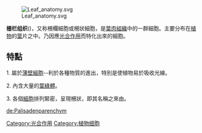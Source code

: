 [[File:Leaf_anatomy.svg|thumb]]

'''栅栏组织'''({{lang|en|palisade cell}})，又称柵欄細胞或柵狀細胞，是[[葉肉組織|葉肉組織]]中的一群細胞。主要分布在[[植物|植物]]的[[葉|葉]]片之中。乃因應[[光合作用|光合作用]]而特化出來的細胞。

== 特點 ==
1. 屬於[[薄壁細胞|薄壁細胞]]--利於各種物質的進出，特別是使植物易於吸收光線。

2. 內含大量的[[葉綠體|葉綠體]]。

3. 各個[[細胞|細胞]]排列緊密，呈現柵狀，即其名稱之來由。

[[Category:光合作用|Category:光合作用]]
[[Category:植物细胞|Category:植物细胞]]

[[de:Palisadenparenchym|de:Palisadenparenchym]]